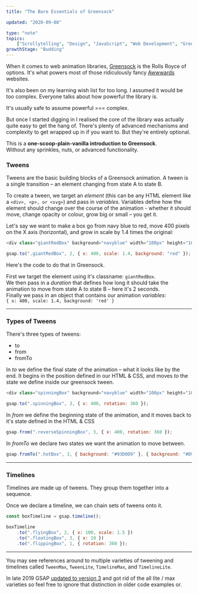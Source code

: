```yaml
---
title: "The Bare Essentials of Greensock"

updated: "2020-09-08"

type: "note"
topics:
    ["Scrollytelling", "Design", "JavaScript", "Web Development", "Greensock"]
growthStage: "Budding"
---
```


<IntroParagraph>

When it comes to web animation libraries, [Greensock](https://greensock.com/) is the Rolls Royce of options. It's what powers most of those ridiculously fancy [Awwwards](https://www.awwwards.com/) websites.

</IntroParagraph>

<p>It's also been on my learning wish list for too long. I assumed it would be too complex. Everyone talks about how powerful the library is.

It's usually safe to assume powerful === complex.

But once I started digging in I realised the core of the library was actually quite easy to get the hang of. There's plenty of advanced mechanisms and complexity to get wrapped up in if you want to. But they're entirely optional.

This is a **one-scoop-plain-vanilla introduction to Greensock**.  
Without any sprinkles, nuts, or advanced functionality.</p>

<GsapScroller />

<Spacer />

<h3>Tweens</h3>

<p>
Tweens are the basic building blocks of a Greensock animation. A tween is a single transition – an element changing from state A to state B.

To create a tween, we target an _element_ (this can be any HTML element like a `<div>, <p>, or <svg>`) and pass in _variables_.
Variables define how the element should change over the course of the animation - whether it should move, change opacity or colour, grow big or small – you get it.

Let's say we want to make a box go from navy blue to red, move 400 pixels on the X axis (horizontal), and grow in scale by 1.4 times the original:

</p>

<Center>

<TweenRedBigBox />

</Center>

```js
<div class="giantRedBox" background="navyblue" width="100px" height="100px" />;

gsap.to(".giantRedBox", 2, { x: 400, scale: 1.4, background: "red" });
```

<p>

Here's the code to do that in Greensock.

</p>

<p>

First we target the element using it's classname: `giantRedBox`.  
We then pass in a _duration_ that defines how long it should take the animation to move from state A to state B – here it's 2 seconds.  
Finally we pass in an object that contains our animation _variables_:  
`{ x: 400, scale: 1.4, background: 'red' }`

</p>

---

### Types of Tweens

There's three types of tweens:

<ul>
    <li>to</li>
    <li>from</li>
    <li>fromTo</li>
</ul>

In _to_ we define the final state of the animation – what it looks like by the end.
It begins in the position defined in our HTML & CSS, and moves _to_ the state we define inside our greensock tween.

```js
<div class="spinningBox" background="navyblue" width="100px" height="100px" />;

gsap.to(".spinningBox", 3, { x: 400, rotation: 360 });
```

<Center>

<TweenSpinningBox />

</Center>

<Spacer />

In _from_ we define the beginning state of the animation, and it moves back to it's state defined in the HTML & CSS

```js
gsap.from(".reverseSpinningBox", 3, { x: 400, rotation: 360 });
```

<Center>

<TweenReverseSpinningBox />

</Center>

<Spacer />

In _fromTo_ we declare two states we want the animation to move between.

```js
gsap.fromTo(".hotBox", 3, { background: "#93D0D9" }, { background: "#D93654" });
```

<Center>

<TweenBlueRedBox />

</Center>

---

### Timelines

Timelines are made up of tweens.
They group them together into a sequence.

Once we declare a timeline, we can chain sets of tweens onto it.

```js
const boxTimeline = gsap.timeline();

boxTimeline
    .to(".flyingBox", 2, { x: 100, scale: 1.5 })
    .to(".floatingBox", 3, { x: 10 })
    .to(".flippingBox", 1, { rotation: 360 });
```

---

You may see references around to multiple varieties of tweening and timelines called `TweenMax`, `TweenLite`, `TimelineMax`, and `TimelineLite`.

In late 2019 GSAP [updated to version 3](https://greensock.com/3-release-notes) and got rid of the all lite / max varieties so feel free to ignore that distinction in older code examples or.

<br />
